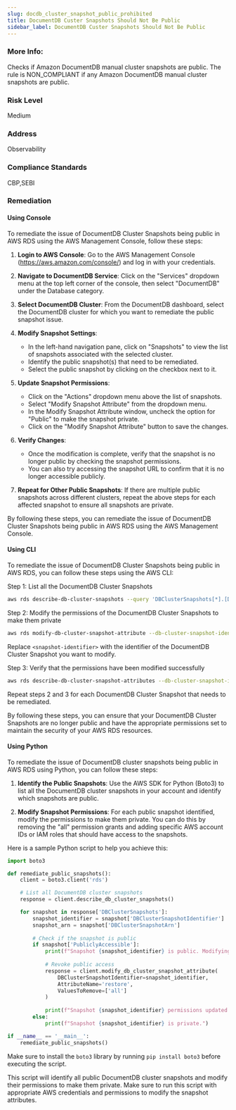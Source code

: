 ```yaml
---
slug: docdb_cluster_snapshot_public_prohibited
title: DocumentDB Custer Snapshots Should Not Be Public
sidebar_label: DocumentDB Custer Snapshots Should Not Be Public
---
```

### More Info:

Checks if Amazon DocumentDB manual cluster snapshots are public. The rule is NON_COMPLIANT if any Amazon DocumentDB manual cluster snapshots are public.


### Risk Level

Medium

### Address

Observability

### Compliance Standards

CBP,SEBI

### Remediation

#### Using Console

To remediate the issue of DocumentDB Cluster Snapshots being public in AWS RDS using the AWS Management Console, follow these steps:

1. **Login to AWS Console**: Go to the AWS Management Console (https://aws.amazon.com/console/) and log in with your credentials.

2. **Navigate to DocumentDB Service**: Click on the "Services" dropdown menu at the top left corner of the console, then select "DocumentDB" under the Database category.

3. **Select DocumentDB Cluster**: From the DocumentDB dashboard, select the DocumentDB cluster for which you want to remediate the public snapshot issue.

4. **Modify Snapshot Settings**:
   - In the left-hand navigation pane, click on "Snapshots" to view the list of snapshots associated with the selected cluster.
   - Identify the public snapshot(s) that need to be remediated.
   - Select the public snapshot by clicking on the checkbox next to it.

5. **Update Snapshot Permissions**:
   - Click on the "Actions" dropdown menu above the list of snapshots.
   - Select "Modify Snapshot Attribute" from the dropdown menu.
   - In the Modify Snapshot Attribute window, uncheck the option for "Public" to make the snapshot private.
   - Click on the "Modify Snapshot Attribute" button to save the changes.

6. **Verify Changes**:
   - Once the modification is complete, verify that the snapshot is no longer public by checking the snapshot permissions.
   - You can also try accessing the snapshot URL to confirm that it is no longer accessible publicly.

7. **Repeat for Other Public Snapshots**: If there are multiple public snapshots across different clusters, repeat the above steps for each affected snapshot to ensure all snapshots are private.

By following these steps, you can remediate the issue of DocumentDB Cluster Snapshots being public in AWS RDS using the AWS Management Console.

#### Using CLI

To remediate the issue of DocumentDB Cluster Snapshots being public in AWS RDS, you can follow these steps using the AWS CLI:

Step 1: List all the DocumentDB Cluster Snapshots
```bash
aws rds describe-db-cluster-snapshots --query 'DBClusterSnapshots[*].[DBClusterSnapshotIdentifier]' --output text
```

Step 2: Modify the permissions of the DocumentDB Cluster Snapshots to make them private
```bash
aws rds modify-db-cluster-snapshot-attribute --db-cluster-snapshot-identifier <snapshot-identifier> --attribute-name restore --values-to-add all
```

Replace `<snapshot-identifier>` with the identifier of the DocumentDB Cluster Snapshot you want to modify.

Step 3: Verify that the permissions have been modified successfully
```bash
aws rds describe-db-cluster-snapshot-attributes --db-cluster-snapshot-identifier <snapshot-identifier>
```

Repeat steps 2 and 3 for each DocumentDB Cluster Snapshot that needs to be remediated.

By following these steps, you can ensure that your DocumentDB Cluster Snapshots are no longer public and have the appropriate permissions set to maintain the security of your AWS RDS resources.

#### Using Python

To remediate the issue of DocumentDB cluster snapshots being public in AWS RDS using Python, you can follow these steps:

1. **Identify the Public Snapshots**: Use the AWS SDK for Python (Boto3) to list all the DocumentDB cluster snapshots in your account and identify which snapshots are public.

2. **Modify Snapshot Permissions**: For each public snapshot identified, modify the permissions to make them private. You can do this by removing the "all" permission grants and adding specific AWS account IDs or IAM roles that should have access to the snapshots.

Here is a sample Python script to help you achieve this:

```python
import boto3

def remediate_public_snapshots():
    client = boto3.client('rds')

    # List all DocumentDB cluster snapshots
    response = client.describe_db_cluster_snapshots()

    for snapshot in response['DBClusterSnapshots']:
        snapshot_identifier = snapshot['DBClusterSnapshotIdentifier']
        snapshot_arn = snapshot['DBClusterSnapshotArn']
        
        # Check if the snapshot is public
        if snapshot['PubliclyAccessible']:
            print(f"Snapshot {snapshot_identifier} is public. Modifying permissions...")
            
            # Revoke public access
            response = client.modify_db_cluster_snapshot_attribute(
                DBClusterSnapshotIdentifier=snapshot_identifier,
                AttributeName='restore',
                ValuesToRemove=['all']
            )
            
            print(f"Snapshot {snapshot_identifier} permissions updated.")
        else:
            print(f"Snapshot {snapshot_identifier} is private.")

if __name__ == '__main__':
    remediate_public_snapshots()
```

Make sure to install the `boto3` library by running `pip install boto3` before executing the script.

This script will identify all public DocumentDB cluster snapshots and modify their permissions to make them private. Make sure to run this script with appropriate AWS credentials and permissions to modify the snapshot attributes.


